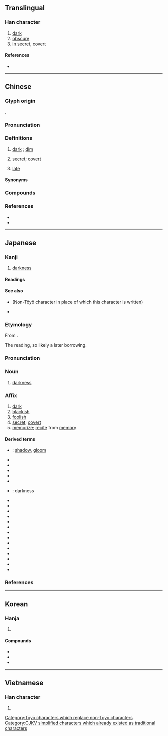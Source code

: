 {{also|晻|闇}}
{{character info}}
==Translingual==

===Han character===
{{Han char|rn=72|rad=日|as=09|sn=13|four=60061|canj=AYTA|ids=⿰日音}}

# [[dark]]
# [[obscure]]
# [[in secret]], [[covert]]

====References====
* {{Han ref|kx=0498.270|dkj=14065|dj=0866.200|hdz=21526.060|uh=6697|ud=26263|bh=B774|bd=46964}}

----

==Chinese==
{{zh-forms|alt=闇,晻,隌,𣈇,𣆛}}

===Glyph origin===
{{Han etym}}
{{Han compound|日|音|c1=s|c2=p|t1=sun|ls=psc}}.

===Pronunciation===
{{zh-pron
|m=àn
|m-s=
|c=am3
|c-t=
|g=
|h=pfs=am;gd=am4
|j=
|mb=o̤̿ng
|md=áng
|mn=àm
|mn-t=am3/ang3
|mn-t_note=am3 - Chaozhou; ang3 - Chenghai
|w=2oe
|x=ngan4
|mc=y
|oc=y
|ma=Zh-àn.ogg
|cat=a
}}

===Definitions===
{{zh-hanzi}}

# [[dark]] {{gloss|without light}}; [[dim]]
#: {{zh-ant|明}}
# [[secret]]; [[covert]]
# {{lb|zh|Min Nan}} [[late]]

====Synonyms====
{{zh-dial|晚}}

===Compounds===
{{zh-der|暗暗|暗壩|暗堡|暗藏|暗查|暗娼|暗場|暗潮|暗沉沉|暗處|暗淡|暗道|暗地裡|暗度陳倉|暗房|暗訪|暗溝|暗害|暗含|暗號|暗號兒|暗合|暗河|暗黑|暗花兒|暗話|暗火|暗疾|暗記|暗記兒|暗間兒|暗箭|暗礁|暗井|暗虧|暗裡|暗流|暗樓子|暗碼|暗碼兒|暗門子|暗盤|暗盤兒|暗泣|暗器|暗槍|暗渠|暗色|暗殺|暗沙|暗砂|暗傷|暗哨|暗哨兒|暗射|暗射地圖|暗示|暗事|暗室|暗送秋波|暗算|暗鎖|暗灘|暗探|暗無天日|暗息|暗喜|暗匣|暗下|暗線|暗線光譜|暗箱|暗笑|暗夜|暗影|暗語|暗喻|暗中|暗轉|暗自|黑暗|不欺暗室|天昏地暗|中暗箭|幽暗|不侮暗室|化暗為明|去暗投明|半明半暗|偷期暗會|暗室私心|暗虛|暗中摸索|暗槓|暗箭明鎗|暗澹|暗昧|明暗|明爭暗鬥|暗鬥|明槍暗箭|暗計|暗付|暗室可欺|暗室虧心|暗箭中人|暗藹|暗自竊喜|暗香疏影|暗行|暗室逢燈|暗潮洶湧|珠胎暗結|明欺暗騙|明棄暗取|暗九|暗順應|暗釦|暗門|棄暗投明|明查暗訪|暗箭傷人|暗想|暗淡無光|暗忖|暗藏玄機|晦暗|暗結珠胎|昏暗|柳暗花明|灰暗|暗反應|潛移暗化|暗地|明珠暗投|明來暗往|暗吃一驚|打暗號|暗樁|暗室不欺|曾母暗沙|暗香|暗袋|暗箭難防|暗戀|昏天暗地|明察暗訪|綠暗紅稀|花明柳暗|紅絲暗繫|蒙籠暗碧|背暗投明|頭昏眼暗|黝暗|黑暗時代|黑暗大陸|黑暗世界|陰暗|迷暗|下昏暗|暗時:am-sṳ̀|食暗:chia̍h-àm|暗頓:àm-tǹg|暗通款曲|欲暗仔:beh-àm-á|暗光鳥:àm-kong-chiáu;Min Nan}}

===References===
* {{R:yue:Hanzi}}
* {{R:twedu|A01812}}

{{zh-cat|Elementary}}

----

==Japanese==

===Kanji===
{{ja-kanji|grade=3|rs=日09}}

# [[darkness]]

====Readings====
{{ja-readings
|goon=おん
|kanon=あん
|kun=くら-い, くら-む, やみ-
}}

====See also====
* {{l|ja|闇}} (Non-Tōyō character in place of which this character is written)
* {{ja-r|暗闇|くらやみ}}

[[Category:Tōyō characters which replace non-Tōyō characters]]

===Etymology===
{{ja-kanjitab|あん}}
From {{der|ja|ltc|sort=あん|-}} {{ltc-l|暗}}.

The ''{{ll|ja|漢音|kan'on}}'' reading, so likely a later borrowing.

===Pronunciation===
{{ja-pron|あん|acc=1|acc_ref=DJR}}

===Noun===
{{ja-noun|あん}}

# [[darkness]]

===Affix===
{{ja-pos|あん|affix}}

# [[dark]]
# [[blackish]]
# [[foolish]]
# [[secret]]; [[covert]]
# [[memorize]]; [[recite]] from [[memory]]

====Derived terms====
{{der-top}}
* {{ja-r|暗影|あんえい}}: [[shadow]], [[gloom]]
* {{ja-r|暗雲|あんうん}}
* {{ja-r|暗記|あんき}}
* {{ja-r|暗愚|あんぐ}}
* {{ja-r|暗君|あんくん}}
* {{ja-r|暗号|あんごう}}
* {{ja-r|暗黒|あんこく}}: darkness
* {{ja-r|暗殺|あんさつ}}
* {{ja-r|暗示|あんじ}}
* {{ja-r|暗室|あんしつ}}
* {{ja-r|暗礁|あんしょう}}
* {{ja-r|暗澹|あんたん}}
* {{ja-r|暗中 模%索|あんちゅう も%さく}}
* {{ja-r|暗転|あんてん}}
* {{ja-r|暗譜|あんぷ}}
* {{ja-r|暗黙|あんもく}}
* {{ja-r|暗夜|あんや}}
* {{ja-r|暗躍|あんやく}}
* {{ja-r|明暗|めいあん}}
* {{ja-r|暗影|あんえい}}
* {{ja-r|暗唱|あんしょう}}
{{der-bottom}}

===References===
<references/>

----

==Korean==

===Hanja===
{{ko-hanja|어둡다|어두울|암}}

# {{hanja form of|암|[[darkness]]}}

====Compounds====
* {{ko-l|암살|[[assassination]]|暗殺}}
* {{ko-l|암호|[[password]]; [[code]]|暗號}}
* {{ko-l|암흑|[[dark]] (a complete or partial absence of light)|暗黑}}

[[Category:CJKV simplified characters which already existed as traditional characters]]

----

==Vietnamese==

===Han character===
{{vi-hantu|rs=日09|ám}}

# {{rfdef|vi|sort=日09}}